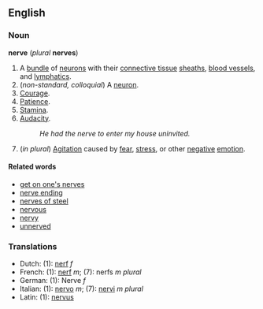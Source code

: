 ==English==
===Noun===
'''nerve''' (''plural'' '''nerves''')

#A [[bundle]] of [[neuron]]s with their [[connective tissue]] [[sheath]]s, [[blood vessel]]s, and [[lymphatic]]s.
#(''non-standard, colloquial'') A [[neuron]].
#[[Courage]].
#[[Patience]].
#[[Stamina]].
#[[Audacity]].
#:''He had the nerve to enter my house uninvited.''
#(''in plural'') [[Agitation]] caused by [[fear]], [[stress]], or other [[negative]] [[emotion]].

====Related words====
*[[get on one's nerves]]
*[[nerve ending]]
*[[nerves of steel]]
*[[nervous]]
*[[nervy]]
*[[unnerved]]

===Translations===
*Dutch: (1): [[nerf#Dutch|nerf]] ''f''
*French: (1): [[nerf#French|nerf]] ''m''; (7): nerfs ''m plural''
*German: (1): Nerve ''f''
*Italian: (1): [[nervo]] ''m''; (7): [[nervi]] ''m plural''
*Latin: (1): [[nervus]]